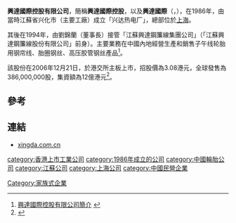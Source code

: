 '''興達國際控股有限公司'''，簡稱'''興達國際控股'''，以及'''興達國際'''（'''{{lang-en|Xingda International Holdings Limited}}'''，{{hkex|1899}}），在1986年，由當時江蘇省兴化市（主要工廠）成立「兴达热电厂」，總部位於[[上海|上海]]。

其後在1994年，由劉錦蘭（董事長）接管「江蘇興達鋼簾線集團公司」（「江蘇興達鋼簾線股份有限公司」前身）。主要業務在中國內地經營生產和銷售子午线轮胎用钢帘线、胎圈钢丝、高压胶管钢丝產品<ref>[http://www.xingda.com.cn/cn/about.asp?ID=7 興達國際控股有限公司簡介] {{webarchive|url=https://web.archive.org/web/20131004233858/http://www.xingda.com.cn/cn/about.asp?ID=7 |date=2013-10-04 }}</ref>。

該股份在2006年12月21日，於港交所主板上市，招股價為3.08港元，全球發售為386,000,000股，集資額為12億港元<ref>{{Cite web |url=http://202.66.146.82/listco/hk/xingda/prospectus/cpro061208.pdf |title=興達國際控股有限公司招股資料 |accessdate=2013-10-03 |archiveurl=https://web.archive.org/web/20131005020441/http://202.66.146.82/listco/hk/xingda/prospectus/cpro061208.pdf |archivedate=2013-10-05 |deadurl=yes }}</ref>。

==參考==
{{reflist}}

==連結==
*[http://www.xingda.com.cn xingda.com.cn]

[[category:香港上市工業公司|category:香港上市工業公司]]
[[category:1986年成立的公司|category:1986年成立的公司]]
[[category:中國輪胎公司|category:中國輪胎公司]]
[[category:江蘇公司|category:江蘇公司]]
[[category:上海公司|category:上海公司]]
[[category:中國民營企業|category:中國民營企業]]
[[Category:家族式企業|Category:家族式企業]]